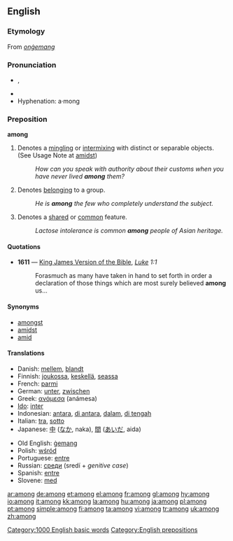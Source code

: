 ==English==

{{rank|seen|better|name|209|among|done|days|something}}

===Etymology===
From {{OE.}} ''[[onġemang]]''

===Pronunciation===
*{{IPA|/əˈmʌŋ/}}, {{SAMPA|/@"mVN/}}
*{{audio|en-us-among.ogg|Audio (US)}}
*Hyphenation: a·mong

===Preposition===
'''among'''

# Denotes a [[mingling]] or [[intermixing]] with distinct or separable objects. (See Usage Note at [[amidst]])
#:''How can you speak with authority about their customs when you have never lived '''among''' them?''
# Denotes [[belong]]ing to a group.
#:''He is '''among''' the few who completely understand the subject.''
# Denotes a [[share]]d or [[common]] feature.
#: ''Lactose intolerance is common '''among''' people of Asian heritage.''

====Quotations====
*'''1611''' — [[w:King James Version of the Bible|King James Version of the Bible]], ''[[s:Bible (King James)/Luke|Luke]] 1:1''
*:Forasmuch as many have taken in hand to set forth in order a declaration of those things which are most surely believed '''among''' us...

====Synonyms====
*[[amongst]]
*[[amidst]]
*[[amid]]

====Translations====
{{trans-top|mingling or intermixing}}
*Danish: [[mellem]], [[blandt]]
*Finnish: [[joukossa]], [[keskellä]], [[seassa]]
*French: [[parmi]]
*German: [[unter]], [[zwischen]]
*Greek: [[ανάμεσα]] (anámesa)
*[[Ido]]: [[inter]]
*Indonesian: [[antara]], [[di antara]], [[dalam]], [[di tengah]]
*Italian: [[tra]], [[sotto]]
*Japanese: [[中]] ([[なか]], naka), [[間]] ([[あいだ]], aida)
{{trans-mid}}
*Old English: [[gemang|ġemang]]
*Polish: [[wśród]]
*Portuguese: [[entre]]
*Russian: [[среди]] (sredí + ''genitive case'')
*Spanish: [[entre]]
*Slovene: [[med]]
{{trans-bottom}}

[[Category:1000 English basic words]]
[[Category:English prepositions]]

[[ar:among]]
[[de:among]]
[[et:among]]
[[el:among]]
[[fr:among]]
[[gl:among]]
[[hy:among]]
[[io:among]]
[[it:among]]
[[kk:among]]
[[la:among]]
[[hu:among]]
[[ja:among]]
[[pl:among]]
[[pt:among]]
[[simple:among]]
[[fi:among]]
[[ta:among]]
[[vi:among]]
[[tr:among]]
[[uk:among]]
[[zh:among]]